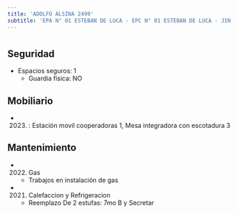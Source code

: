 ```yaml
---
title: 'ADOLFO ALSINA 2499'
subtitle: 'EPA N° 01 ESTEBAN DE LUCA - EPC N° 01 ESTEBAN DE LUCA - JIN A (EPCJS 01/06°)'
---
```


#


## Seguridad

*  Espacios seguros: 1 
    + Guardia física: NO





## Mobiliario

*  (2023) : Estación movil cooperadoras 1, Mesa integradora con escotadura 3 





## Mantenimiento

*  (2022) Gas 
    + Trabajos en instalación de gas

*  (2021) Calefaccion y Refrigeracion 
    + Reemplazo De 2 estufas: 7mo B y Secretar



